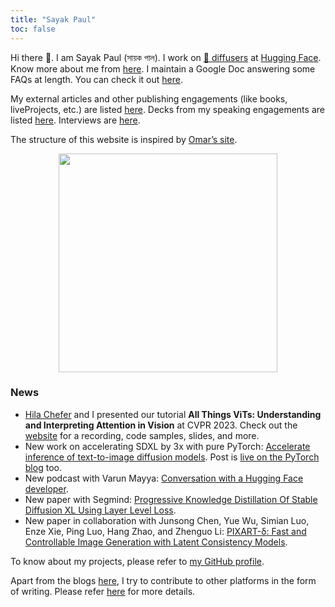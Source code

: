 ```yaml
---
title: "Sayak Paul"
toc: false
---
```


Hi there 👋. I am Sayak Paul (সায়ক পাল). I work on [🧨 diffusers](https://hf.co/docs/diffusers) at [Hugging Face](https://hf.co). Know more about me
from [here](https://sayak.dev/about). I maintain a Google Doc answering some FAQs at length. You can check it out [here](https://bit.ly/sayak-faqs). 

My external articles and other publishing engagements (like books, liveProjects, etc.) are listed [here](https://sayak.dev/authoring). Decks
from my speaking engagements are listed [here](https://sayak.dev/talksseminarsworkshops). Interviews are [here](https://sayak.dev/interviews).

The structure of this website is inspired by [Omar's site](https://osanseviero.github.io/hackerllama/).

<center>
<figure><img src="posts/carted_headshot.jpg" width=350/></figure>
</center>

### News

- [Hila Chefer](https://hila-chefer.github.io/) and I presented our tutorial **All Things ViTs: Understanding and Interpreting
Attention in Vision** at CVPR 2023. Check out the [website](https://all-things-vits.github.io/atv/) for a recording, code samples, slides, and more.
- New work on accelerating SDXL by 3x with pure PyTorch: [Accelerate inference of text-to-image diffusion models](https://github.com/huggingface/diffusion-fast). Post is [live on the PyTorch blog](https://pytorch.org/blog/accelerating-generative-ai-3/) too. 
- New podcast with Varun Mayya: [Conversation with a Hugging Face developer](https://www.youtube.com/watch?v=IlIhykPDesE).
- New paper with Segmind: [Progressive Knowledge Distillation Of Stable Diffusion XL Using Layer Level Loss](https://arxiv.org/abs/2401.02677).
- New paper in collaboration with Junsong Chen, Yue Wu, Simian Luo, Enze Xie, Ping Luo, Hang Zhao, and Zhenguo Li: [PIXART-δ: Fast and Controllable Image Generation with Latent Consistency Models](https://arxiv.org/abs/2401.05252).

To know about my projects, please refer to [my GitHub profile](https://github.com/sayakpaul). 

Apart from the blogs [here](blog.qmd), I try to contribute to other platforms in the form of writing. Please refer [here](https://sayak.dev/authoring)
for more details.